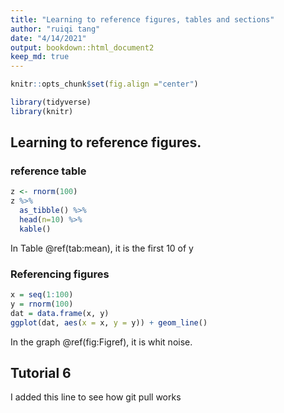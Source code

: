 ```yaml
---
title: "Learning to reference figures, tables and sections"
author: "ruiqi tang"
date: "4/14/2021"
output: bookdown::html_document2
keep_md: true
---
```


```r
knitr::opts_chunk$set(fig.align ="center")
```

```r
library(tidyverse)
library(knitr)
```

## Learning to reference figures.
### reference table

```r
z <- rnorm(100)
z %>%
  as_tibble() %>%
  head(n=10) %>%
  kable()
```
In Table \@ref(tab:mean), it is the first 10 of y

### Referencing figures
```r
x = seq(1:100)
y = rnorm(100)
dat = data.frame(x, y)
ggplot(dat, aes(x = x, y = y)) + geom_line()
```

In the  graph \@ref(fig:Figref), it is whit noise.

## Tutorial 6

I added this line to see how git pull works